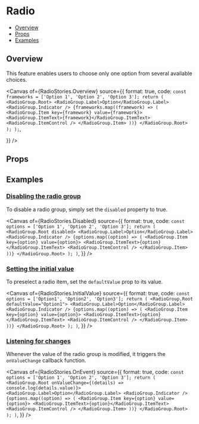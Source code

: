 # Radio


<Meta of={RadioStories} />

- [Overview](#overview)
- [Props](#props)
- [Examples](#examples)

## Overview

This feature enables users to choose only one option from several available choices.

<Canvas
  of={RadioStories.Overview}
  source={{
    format: true,
    code: `
        const frameworks = ['Option 1', 'Option 2', 'Option 3'];
        return (
          <RadioGroup.Root>
            <RadioGroup.Label>Option</RadioGroup.Label>
            <RadioGroup.Indicator />
            {frameworks.map((framework) => (
              <RadioGroup.Item key={framework} value={framework}>
                <RadioGroup.ItemText>{framework}</RadioGroup.ItemText>
                <RadioGroup.ItemControl />
              </RadioGroup.Item>
            ))}
          </RadioGroup.Root>
        );
      );
    `,

}}
/>

## Props

<Controls />

## Examples

### [Disabling the radio group](#radio-disabled)

To disable a radio group, simply set the `disabled` property to true.

<Canvas
  of={RadioStories.Disabled}
  source={{
    format: true,
    code: `
        const options = ['Option 1', 'Option 2', 'Option 3'];
        return (
          <RadioGroup.Root disabled>
            <RadioGroup.Label>Option</RadioGroup.Label>
            <RadioGroup.Indicator />
            {options.map((option) => (
              <RadioGroup.Item key={option} value={option}>
                <RadioGroup.ItemText>{option}</RadioGroup.ItemText>
                <RadioGroup.ItemControl />
              </RadioGroup.Item>
            ))}
          </RadioGroup.Root>
        );
      )
    `,
  }}
/>

### [Setting the initial value](#radio-set-initial-value)

To preselect a radio item, set the `defaultValue` prop to its value.

<Canvas
  of={RadioStories.InitialValue}
  source={{
    format: true,
    code: `
        const options = ['Option1', 'Option2', 'Option3'];
        return (
          <RadioGroup.Root defaultValue="Option1">
            <RadioGroup.Label>Option</RadioGroup.Label>
            <RadioGroup.Indicator />
            {options.map((option) => (
              <RadioGroup.Item key={option} value={option}>
                <RadioGroup.ItemText>{option}</RadioGroup.ItemText>
                <RadioGroup.ItemControl />
              </RadioGroup.Item>
            ))}
          </RadioGroup.Root>
        );
      )
    `,
  }}
/>

### [Listening for changes](#radio-event)

Whenever the value of the radio group is modified, it triggers the `onValueChange` callback function.

<Canvas
  of={RadioStories.OnEvent}
  source={{
    format: true,
    code: `
        const options = ['Option 1', 'Option 2', 'Option 3'];
        return (
          <RadioGroup.Root onValueChange={(details) => console.log(details.value)}>
            <RadioGroup.Label>Option</RadioGroup.Label>
            <RadioGroup.Indicator />
            {options.map((option) => (
              <RadioGroup.Item key={option} value={option}>
                <RadioGroup.ItemText>{option}</RadioGroup.ItemText>
                <RadioGroup.ItemControl />
              </RadioGroup.Item>
            ))}
          </RadioGroup.Root>
        );
      )
    `,
  }}
/>
